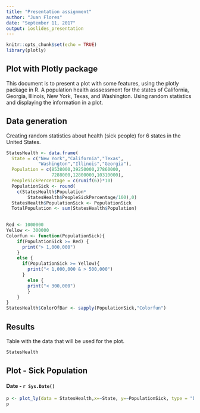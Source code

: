 ---
title: "Presentation assignment"
author: "Juan Flores"
date: "September 11, 2017"
output: ioslides_presentation
---

```{r setup, include=FALSE}
knitr::opts_chunk$set(echo = TRUE)
library(plotly)
```

## Plot with Plotly package

This document is to present a plot with some features, using the plotly package in R.
A population health asssessment for the states of California, Georgia, Illinois, New York, Texas, and Washington.
Using random statistics and displaying the information in a plot.

## Data generation

Creating random statistics about health (sick people) for 6 states in the United States.

```{r creating random health data, results='hide'}

StatesHealth <- data.frame(
  State = c("New York","California","Texas",
            "Washington","Illinois","Georgia"),
  Population = c(8538000,39250000,27860000,
                 7288000,12800000,10310000),
  PeopleSickPercentage = c(runif(6))*10)
  PopulationSick <- round(
    c(StatesHealth$Population*
        StatesHealth$PeopleSickPercentage/100),0)
  StatesHealth$PopulationSick <- PopulationSick
  TotalPopulation <- sum(StatesHealth$Population)
  
```

```{r sickness importance, echo=FALSE,results='hide'}

Red <- 1000000
Yellow <- 300000
Colorfun <- function(PopulationSick){
    if(PopulationSick >= Red) {
      print("> 1,000,000")
    }
    else {
      if(PopulationSick >= Yellow){
        print("< 1,000,000 & > 500,000")
      }
        else {
        print("< 300,000")
        }
    }
}
StatesHealth$ColorOfBar <- sapply(PopulationSick,"Colorfun")
```

## Results

Table with the data that will be used for the plot.

```{r Final table}

StatesHealth
```

## Plot - Sick Population

#### Date - `r Sys.Date()`

```{r plot, echo=FALSE}
p <- plot_ly(data = StatesHealth,x=~State, y=~PopulationSick, type = "bar",color = ~ColorOfBar)
p
```